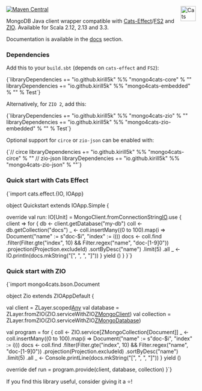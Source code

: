 
[![Maven Central](https://img.shields.io/maven-central/v/io.github.kirill5k/mongo4cats-core_2.13.svg)](http://search.maven.org/#search%7Cga%7C1%mongo4cats-core)
<a href="https://typelevel.org/cats/"><img src="https://typelevel.org/cats/img/cats-badge.svg" height="40px" align="right" alt="Cats friendly" /></a>

MongoDB Java client wrapper compatible with [Cats-Effect](https://typelevel.org/cats-effect/)/[FS2](http://fs2.io/) and [ZIO](http://zio.dev/).
Available for Scala 2.12, 2.13 and 3.3.

Documentation is available in the [docs](/mongo4cats/docs/) section.

### Dependencies

Add this to your `build.sbt` (depends on `cats-effect` and `FS2`):

<SyntaxHighlighter language="scala" style={style}>
{`libraryDependencies += "io.github.kirill5k" %% "mongo4cats-core" % "<version>"
libraryDependencies += "io.github.kirill5k" %% "mongo4cats-embedded" % "<version>" % Test`}
</SyntaxHighlighter>

Alternatively, for `ZIO 2`, add this:

<SyntaxHighlighter language="scala" style={style}>
{`libraryDependencies += "io.github.kirill5k" %% "mongo4cats-zio" % "<version>"
libraryDependencies += "io.github.kirill5k" %% "mongo4cats-zio-embedded" % "<version>" % Test`}
</SyntaxHighlighter>

Optional support for `circe` or `zio-json` can be enabled with:

<SyntaxHighlighter language="scala" style={style}>
{`// circe
libraryDependencies += "io.github.kirill5k" %% "mongo4cats-circe" % "<version>"
// zio-json
libraryDependencies += "io.github.kirill5k" %% "mongo4cats-zio-json" % "<version>"`}
</SyntaxHighlighter>

### Quick start with Cats Effect

<SyntaxHighlighter language="scala" style={style}>
{`import cats.effect.{IO, IOApp}

object Quickstart extends IOApp.Simple {

  override val run: IO[Unit] =
    MongoClient.fromConnectionString[IO]("mongodb://localhost:27017").use { client =>
      for {
        db   <- client.getDatabase("my-db")
        coll <- db.getCollection("docs")
        _    <- coll.insertMany((0 to 100).map(i => Document("name" := s"doc-$i", "index" := i)))
        docs <- coll.find
          .filter(Filter.gte("index", 10) && Filter.regex("name", "doc-[1-9]0"))
          .projection(Projection.excludeId)
          .sortByDesc("name")
          .limit(5)
          .all
        _ <- IO.println(docs.mkString("[", ", ", "]"))
      } yield ()
    }
}`}
</SyntaxHighlighter>

### Quick start with ZIO

<SyntaxHighlighter language="scala" style={style}>
{`import mongo4cats.bson.Document

object Zio extends ZIOAppDefault {

  val client     = ZLayer.scoped[Any](ZMongoClient.fromConnectionString("mongodb://localhost:27017"))
  val database   = ZLayer.fromZIO(ZIO.serviceWithZIO[ZMongoClient](_.getDatabase("my-db")))
  val collection = ZLayer.fromZIO(ZIO.serviceWithZIO[ZMongoDatabase](_.getCollection("docs")))

  val program = for {
    coll <- ZIO.service[ZMongoCollection[Document]]
    _    <- coll.insertMany((0 to 100).map(i => Document("name" := s"doc-$i", "index" := i)))
    docs <- coll.find
      .filter(Filter.gte("index", 10) && Filter.regex("name", "doc-[1-9]0"))
      .projection(Projection.excludeId)
      .sortByDesc("name")
      .limit(5)
      .all
    _ <- Console.printLine(docs.mkString("[", ", ", "]"))
  } yield ()

  override def run = program.provide(client, database, collection)
}`}
</SyntaxHighlighter>

If you find this library useful, consider giving it a ⭐!